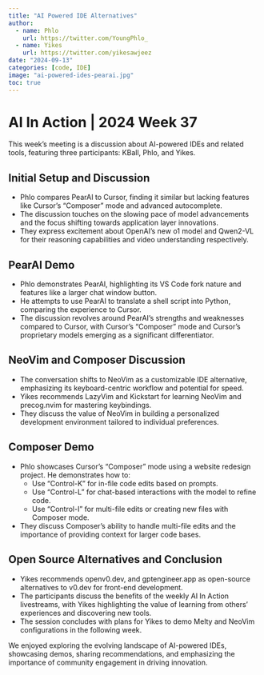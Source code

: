 ```yaml
---
title: "AI Powered IDE Alternatives"
author:
  - name: Phlo
    url: https://twitter.com/YoungPhlo_
  - name: Yikes
    url: https://twitter.com/yikesawjeez
date: "2024-09-13"
categories: [code, IDE]
image: "ai-powered-ides-pearai.jpg"
toc: true
---
```

# AI In Action | 2024 Week 37

This week's meeting is a discussion about AI-powered IDEs and related tools, featuring three participants: KBall, Phlo, and Yikes.

## Initial Setup and Discussion

* Phlo compares PearAI to Cursor, finding it similar but lacking features like Cursor's "Composer" mode and advanced autocomplete.
* The discussion touches on the slowing pace of model advancements and the focus shifting towards application layer innovations. 
* They express excitement about OpenAI's new o1 model and Qwen2-VL for their reasoning capabilities and video understanding respectively.

## PearAI Demo

* Phlo demonstrates PearAI, highlighting its VS Code fork nature and features like a larger chat window button. 
* He attempts to use PearAI to translate a shell script into Python, comparing the experience to Cursor.
* The discussion revolves around PearAI's strengths and weaknesses compared to Cursor, with Cursor's "Composer" mode and Cursor's proprietary models emerging as a significant differentiator.

## NeoVim and Composer Discussion

* The conversation shifts to NeoVim as a customizable IDE alternative, emphasizing its keyboard-centric workflow and potential for speed.
* Yikes recommends LazyVim and Kickstart for learning NeoVim and precog.nvim for mastering keybindings.
* They discuss the value of NeoVim in building a personalized development environment tailored to individual preferences.

## Composer Demo

* Phlo showcases Cursor's "Composer" mode using a website redesign project. He demonstrates how to:
    * Use "Control-K" for in-file code edits based on prompts.
    * Use "Control-L" for chat-based interactions with the model to refine code.
    * Use "Control-I" for multi-file edits or creating new files with Composer mode.
* They discuss Composer's ability to handle multi-file edits and the importance of providing context for larger code bases.

## Open Source Alternatives and Conclusion

* Yikes recommends openv0.dev, and gptengineer.app as open-source alternatives to v0.dev for front-end development.
* The participants discuss the benefits of the weekly AI In Action livestreams, with Yikes highlighting the value of learning from others' experiences and discovering new tools.
* The session concludes with plans for Yikes to demo Melty and NeoVim configurations in the following week.

We enjoyed exploring the evolving landscape of AI-powered IDEs, showcasing demos, sharing recommendations, and emphasizing the importance of community engagement in driving innovation.